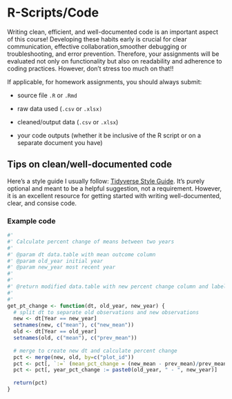 # R-Scripts/Code {.unnumbered}

Writing clean, efficient, and well-documented code is an important aspect of this course! Developing these habits early is crucial for clear communication, effective collaboration,smoother debugging or troubleshooting, and error prevention. Therefore, your assignments will be evaluated not only on functionality but also on readability and adherence to coding practices. However, don't stress too much on that!!

If applicable, for homework assignments, you should always submit:

-   source file `.R` or `.Rmd`

-   raw data used (`.csv` or `.xlsx)`

-   cleaned/output data (`.csv` or `.xlsx`)

-   your code outputs (whether it be inclusive of the R script or on a separate document you have)

## Tips on clean/well-documented code {.unnumbered}

Here's a style guide I usually follow: [Tidyverse Style Guide](https://style.tidyverse.org/files.html). It's purely optional and meant to be a helpful suggestion, not a requirement. However, it is an excellent resource for getting started with writing well-documented, clear, and consise code.

### Example code {-}


```r
#'
#' Calculate percent change of means between two years
#'
#' @param dt data.table with mean outcome column
#' @param old_year initial year
#' @param new_year most recent year
#'
#'
#' @return modified data.table with new percent change column and label column
#' 
#' 
get_pt_change <- function(dt, old_year, new_year) {
  # split dt to separate old observations and new observations
  new <- dt[Year == new_year]
  setnames(new, c("mean"), c("new_mean"))
  old <- dt[Year == old_year]
  setnames(old, c("mean"), c("prev_mean"))
  
  # merge to create new dt and calculate percent change 
  pct <- merge(new, old, by=c("plot_id"))
  pct <- pct[, `:=` (mean_pct_change = (new_mean - prev_mean)/prev_mean * 100)]
  pct <- pct[, year_pct_change := paste0(old_year, " - ", new_year)]
  
  return(pct)
}
```
